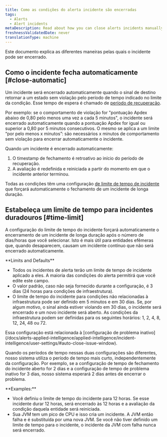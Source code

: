 ```yaml
---
title: Como as condições do alerta incidente são encerradas
tags:
  - Alerts
  - Alert incidents
metaDescription: Read about how you can close alerts incidents manually and automatically.
freshnessValidatedDate: never
translationType: machine
---
```


Este documento explica as diferentes maneiras pelas quais o incidente pode ser encerrado.

## Como o incidente fecha automaticamente [#close-automatic]

Um incidente será encerrado automaticamente quando o sinal de destino retornar a um estado sem violação pelo período de tempo indicado no limite da condição. Esse tempo de espera é chamado de [período de recuperação](/docs/using-new-relic/welcome-new-relic/get-started/glossary#recovery-period).

Por exemplo: se o comportamento de violação for "pontuação Apdex abaixo de 0,80 pelo menos uma vez a cada 5 minutos", o incidente será encerrado automaticamente quando a pontuação Apdex for igual ou superior a 0,80 por 5 minutos consecutivos. O mesmo se aplica a um limite “por pelo menos x minutos”: são necessários x minutos de comportamento sem violação para encerrar automaticamente o incidente.

Quando um incidente é encerrado automaticamente:

1. O timestamp de fechamento é retroativo ao início do período de recuperação.
2. A avaliação é redefinida e reiniciada a partir do momento em que o incidente anterior terminou.

Todas as condições têm uma configuração [de limite de tempo de incidente](#time-limit) que forçará automaticamente o fechamento de um incidente de longa duração.

## Estabeleça um limite de tempo para incidentes duradouros [#time-limit]

A configuração do limite de tempo do incidente forçará automaticamente o encerramento de um incidente de longa duração após o número de dias/horas que você selecionar. Isto é mais útil para entidades efêmeras que, quando desaparecem, causam um incidente contínuo que não será encerrado automaticamente.

<DNT>
  **Limits and Defaults**
</DNT>

* Todos os incidentes de alerta terão um limite de tempo de incidente aplicado a eles. A maioria das condições do alerta permitirá que você edite este campo.
* O valor padrão, caso não seja fornecido durante a configuração, é 3 dias (24 horas para condições de infraestrutura).
* O limite de tempo do incidente para condições não relacionadas à infraestrutura pode ser definido em 5 minutos e em 30 dias. Se, por algum motivo, o sinal ainda estiver violando em 30 dias, o incidente será encerrado e um novo incidente será aberto. As condições da infraestrutura podem ser definidas para os seguintes horários: 1, 2, 4, 8, 12, 24, 48 ou 72.

<Callout variant="tip">
  Essa configuração está relacionada à [configuração de problema inativo](/docs/alerts-applied-intelligence/applied-intelligence/incident-intelligence/user-settings/#auto-close-issue-window).

  Quando os períodos de tempo nessas duas configurações são diferentes, nosso sistema utiliza o período de tempo mais curto, independentemente da configuração. Por exemplo, se a configuração de tempo de fechamento do incidente aberto for 2 dias e a configuração de tempo de problema inativo for 3 dias, nosso sistema esperará 2 dias antes de encerrar o problema.
</Callout>

<DNT>
  **Examples:**
</DNT>

* Você definiu o limite de tempo do incidente para 12 horas. Se esse incidente durar 12 horas, será encerrado às 12 horas e a avaliação da condição daquela entidade será reiniciada.
* Sua JVM tem um pico de CPU e isso cria um incidente. A JVM então falha e é substituída por uma nova JVM. Se você não tiver definido um limite de tempo para o incidente, o incidente da JVM com falha nunca será encerrado.
